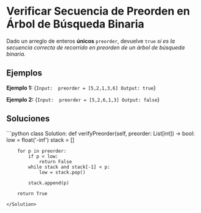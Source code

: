 # Verificar Secuencia de Preorden en Árbol de Búsqueda Binaria 

Dado un arreglo de enteros **únicos** `preorder`, devuelve `true` *si es la secuencia correcta de recorrido en preorden de un árbol de búsqueda binaria.*

## Ejemplos
<SmartFigure
	id="arbol-binario"
	src="/leetcode/fig18.jpg"
	alt="Árbol binario 1"
	caption="Árbol binario"
	size="large"
/>

**Ejemplo 1:**
<TerminalOutput>
{`Input:  preorder = [5,2,1,3,6]
Output: true`}
</TerminalOutput>


**Ejemplo 2:**
<TerminalOutput>
{`Input:  preorder = [5,2,6,1,3]
Output: false`}
</TerminalOutput>

## Soluciones

<Solution title="Python" icon="Python">
```python
class Solution:
    def verifyPreorder(self, preorder: List[int]) -> bool:
        low = float('-inf')
        stack = []

        for p in preorder:
            if p < low:
                return False
            while stack and stack[-1] < p:
                low = stack.pop()

            stack.append(p)

        return True
```
</Solution>